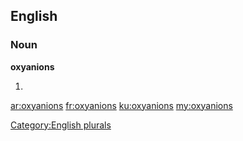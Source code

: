 ==English==

===Noun===
'''oxyanions'''

# {{plural of|[[oxyanion]]}}

[[Category:English plurals]]

[[ar:oxyanions]]
[[fr:oxyanions]]
[[ku:oxyanions]]
[[my:oxyanions]]